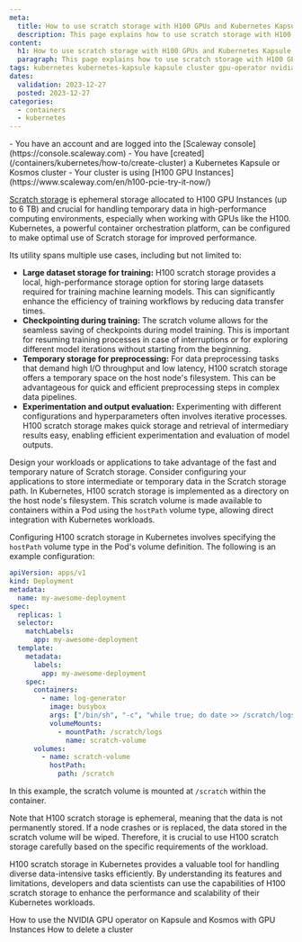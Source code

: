 ```yaml
---
meta:
  title: How to use scratch storage with H100 GPUs and Kubernetes Kapsule
  description: This page explains how to use scratch storage with H100 GPUs and Kubernetes Kapsule
content:
  h1: How to use scratch storage with H100 GPUs and Kubernetes Kapsule
  paragraph: This page explains how to use scratch storage with H100 GPUs and Kubernetes Kapsule
tags: kubernetes kubernetes-kapsule kapsule cluster gpu-operator nvidia gpu scratch h100
dates:
  validation: 2023-12-27
  posted: 2023-12-27
categories:
  - containers
  - kubernetes
---
```


<Macro id="iam-requirements" />

<Message type="requirement">
  - You have an account and are logged into the [Scaleway console](https://console.scaleway.com)
  - You have [created](/containers/kubernetes/how-to/create-cluster) a Kubernetes Kapsule or Kosmos cluster
  - Your cluster is using [H100 GPU Instances](https://www.scaleway.com/en/h100-pcie-try-it-now/)
</Message>

[Scratch storage](/compute/gpu/concepts/#scratch-storage) is ephemeral storage allocated to H100 GPU Instances (up to 6 TB) and crucial for handling temporary data in high-performance computing environments, especially when working with GPUs like the H100. Kubernetes, a powerful container orchestration platform, can be configured to make optimal use of Scratch storage for improved performance.

Its utility spans multiple use cases, including but not limited to:

- **Large dataset storage for training:** H100 scratch storage provides a local, high-performance storage option for storing large datasets required for training machine learning models. This can significantly enhance the efficiency of training workflows by reducing data transfer times.
- **Checkpointing during training:** The scratch volume allows for the seamless saving of checkpoints during model training. This is important for resuming training processes in case of interruptions or for exploring different model iterations without starting from the beginning.
- **Temporary storage for preprocessing:** For data preprocessing tasks that demand high I/O throughput and low latency, H100 scratch storage offers a temporary space on the host node's filesystem. This can be advantageous for quick and efficient preprocessing steps in complex data pipelines.
- **Experimentation and output evaluation:** Experimenting with different configurations and hyperparameters often involves iterative processes. H100 scratch storage makes quick storage and retrieval of intermediary results easy, enabling efficient experimentation and evaluation of model outputs.

Design your workloads or applications to take advantage of the fast and temporary nature of Scratch storage. Consider configuring your applications to store intermediate or temporary data in the Scratch storage path.
In Kubernetes, H100 scratch storage is implemented as a directory on the host node's filesystem. This scratch volume is made available to containers within a Pod using the `hostPath` volume type, allowing direct integration with Kubernetes workloads.

Configuring H100 scratch storage in Kubernetes involves specifying the `hostPath` volume type in the Pod's volume definition. The following is an example configuration:

```yaml
apiVersion: apps/v1
kind: Deployment
metadata:
  name: my-awesome-deployment
spec:
  replicas: 1
  selector:
    matchLabels:
      app: my-awesome-deployment
  template:
    metadata:
      labels:
        app: my-awesome-deployment
    spec:
      containers:
        - name: log-generator
          image: busybox
          args: ["/bin/sh", "-c", "while true; do date >> /scratch/logs/test.log; sleep 10; done"]
          volumeMounts:
            - mountPath: /scratch/logs
              name: scratch-volume
      volumes:
        - name: scratch-volume
          hostPath:
            path: /scratch
```

In this example, the scratch volume is mounted at `/scratch` within the container.

<Message type="important">
   Note that H100 scratch storage is ephemeral, meaning that the data is not permanently stored. If a node crashes or is replaced, the data stored in the scratch volume will be wiped. Therefore, it is crucial to use H100 scratch storage carefully based on the specific requirements of the workload.
</Message>

H100 scratch storage in Kubernetes provides a valuable tool for handling diverse data-intensive tasks efficiently. By understanding its features and limitations, developers and data scientists can use the capabilities of H100 scratch storage to enhance the performance and scalability of their Kubernetes workloads.

<Navigation title="See Also">
  <PreviousButton to="/containers/kubernetes/how-to/use-nvidia-gpu-operator/">How to use the NVIDIA GPU operator on Kapsule and Kosmos with GPU Instances</PreviousButton>
  <NextButton to="/containers/kubernetes/how-to/delete-cluster/">How to delete a cluster</NextButton>
</Navigation>
